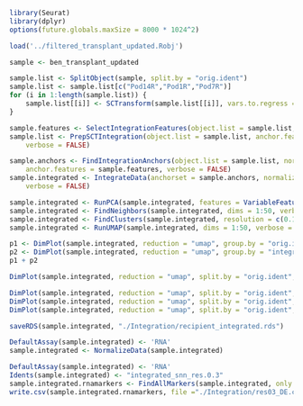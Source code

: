 ```r
library(Seurat)
library(dplyr)
options(future.globals.maxSize = 8000 * 1024^2)
```

```r
load('../filtered_transplant_updated.Robj')
```

```r
sample <- ben_transplant_updated
```

```r
sample.list <- SplitObject(sample, split.by = "orig.ident")
sample.list <- sample.list[c("Pod14R","Pod1R","Pod7R")]
for (i in 1:length(sample.list)) {
    sample.list[[i]] <- SCTransform(sample.list[[i]], vars.to.regress = "percent.mt", verbose = FALSE, return.only.var.genes = TRUE)
}
```

```r
sample.features <- SelectIntegrationFeatures(object.list = sample.list, nfeatures = 3000)
sample.list <- PrepSCTIntegration(object.list = sample.list, anchor.features = sample.features, 
    verbose = FALSE)

sample.anchors <- FindIntegrationAnchors(object.list = sample.list, normalization.method = "SCT", 
    anchor.features = sample.features, verbose = FALSE)
sample.integrated <- IntegrateData(anchorset = sample.anchors, normalization.method = "SCT", 
    verbose = FALSE)

sample.integrated <- RunPCA(sample.integrated, features = VariableFeatures(object = sample.integrated), npcs=50, verbose=TRUE)
sample.integrated <- FindNeighbors(sample.integrated, dims = 1:50, verbose = FALSE)
sample.integrated <- FindClusters(sample.integrated, resolution = c(0.1, 0.2, 0.3, 0.4, 0.5, 0.6, 0.7, 0.8, 0.9, 1.0, 1.1, 1.2, 1.3, 1.4, 1.5, 1.6, 1.7, 1.8, 1.9, 2.0, 2.1, 2.2, 2.3, 2.4, 2.5, 2.6, 2.7, 3.0), verbose = FALSE)
sample.integrated <- RunUMAP(sample.integrated, dims = 1:50, verbose = FALSE)
```

```r
p1 <- DimPlot(sample.integrated, reduction = "umap", group.by = "orig.ident")
p2 <- DimPlot(sample.integrated, reduction = "umap", group.by = "integrated_snn_res.0.3", repel = TRUE)
p1 + p2
```

```r
DimPlot(sample.integrated, reduction = "umap", split.by = "orig.ident", group.by = "integrated_snn_res.0.3", repel = TRUE)
```
```r
DimPlot(sample.integrated, reduction = "umap", split.by = "orig.ident", group.by = "RFP", repel = TRUE)
DimPlot(sample.integrated, reduction = "umap", split.by = "orig.ident", group.by = "GFP", repel = TRUE)
DimPlot(sample.integrated, reduction = "umap", split.by = "orig.ident", group.by = "CCR2", repel = TRUE)
```

```r
saveRDS(sample.integrated, "./Integration/recipient_integrated.rds")
```

```r
DefaultAssay(sample.integrated) <- 'RNA'
sample.integrated <- NormalizeData(sample.integrated)
```

```r
DefaultAssay(sample.integrated) <- 'RNA'
Idents(sample.integrated) <- "integrated_snn_res.0.3"
sample.integrated.rnamarkers <- FindAllMarkers(sample.integrated, only.pos = TRUE, min.pct = 0.1, logfc.threshold = 0.25)
write.csv(sample.integrated.rnamarkers, file ="./Integration/res03_DE.csv", quote = FALSE)
```


